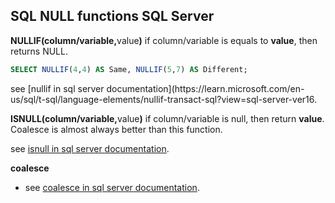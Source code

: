## SQL NULL functions SQL Server

**NULLIF(column/variable,**value**)**
if column/variable is equals to **value**, then returns NULL.


``` sql
SELECT NULLIF(4,4) AS Same, NULLIF(5,7) AS Different;
```



see [nullif in sql server documentation](https://learn.microsoft.com/en-us/sql/t-sql/language-elements/nullif-transact-sql?view=sql-server-ver16.


**ISNULL(column/variable,**value**)**
if column/variable is null, then return **value**.
Coalesce is almost always better than this function.






see [isnull in sql server documentation](https://learn.microsoft.com/en-us/sql/t-sql/functions/isnull-transact-sql?view=sql-server-ver16).

**coalesce**

- see [coalesce in sql server documentation](https://learn.microsoft.com/en-us/sql/t-sql/language-elements/coalesce-transact-sql?view=sql-server-ver16).















